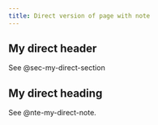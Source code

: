 ```yaml
---
title: Direct version of page with note
---
```


## My direct header {#sec-my-direct-section}

See @sec-my-direct-section

::: {#nte-my-direct-note .callout-note}
## My direct heading
:::

See @nte-my-direct-note.
